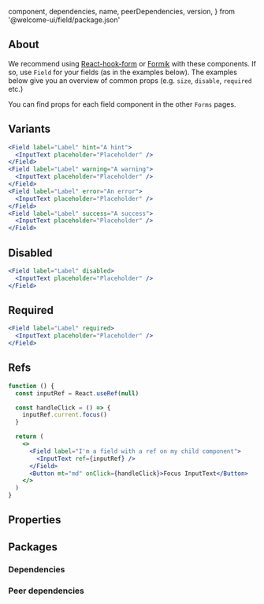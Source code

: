 
  component,
  dependencies,
  name,
  peerDependencies,
  version,
} from '@welcome-ui/field/package.json'

<showcase version={version} name={name} component={component} />

## About

We recommend using [React-hook-form](https://react-hook-form.com/) or [Formik](https://github.com/jaredpalmer/formik) with these components. If so, use `Field` for your fields (as in the examples below). The examples below give you an overview of common props (e.g. `size`, `disable`, `required` etc.)

You can find props for each field component in the other `Forms` pages.

## Variants

```jsx
<Field label="Label" hint="A hint">
  <InputText placeholder="Placeholder" />
</Field>
<Field label="Label" warning="A warning">
  <InputText placeholder="Placeholder" />
</Field>
<Field label="Label" error="An error">
  <InputText placeholder="Placeholder" />
</Field>
<Field label="Label" success="A success">
  <InputText placeholder="Placeholder" />
</Field>
```

## Disabled

```jsx
<Field label="Label" disabled>
  <InputText placeholder="Placeholder" />
</Field>
```

## Required

```jsx
<Field label="Label" required>
  <InputText placeholder="Placeholder" />
</Field>
```

## Refs

```jsx
function () {
  const inputRef = React.useRef(null)

  const handleClick = () => {
    inputRef.current.focus()
  }

  return (
    <>
      <Field label="I'm a field with a ref on my child component">
        <InputText ref={inputRef} />
      </Field>
      <Button mt="md" onClick={handleClick}>Focus InputText</Button>
    </>
  )
}
```

## Properties

<props propTypes={props.propTypes.Field} />

## Packages

### Dependencies

<dependencies dependencies={dependencies} />

### Peer dependencies

<dependencies dependencies={peerDependencies} />

<pagination />
